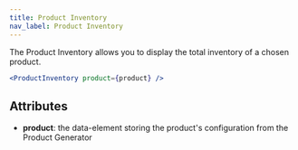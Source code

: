 ```yaml
---
title: Product Inventory
nav_label: Product Inventory
---
```


The Product Inventory allows you to display the total inventory of a chosen product.&#x20;

```jsx
<ProductInventory product={product} />
```

## Attributes

* **product**: the data-element storing the product's configuration from the Product Generator
